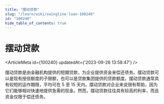 ```yaml
---
title: "摆动贷款"
slug: "/learn/wiki/swingline-loan-100240"
id: "100240"
hide_table_of_contents: true
---
```



# 摆动贷款

<ArticleMeta id={100240} updatedAt={'2023-09-26 13:58:47'} />
<div className='border-solid border-b border-t-0 my-4 border-[var(--ifm-color-gray-300)]' />

摆动贷款是由金融机构提供的短期贷款，为企业提供资金来偿还债务。摆动贷款可以是现有授信额度的子限额，也可以是贷款集团提供的贷款额度。摆动贷款通常具有较短的运作期限，平均可在 5 至 15 天内。摆动贷款对企业来说很有帮助，因为它们能够相对快速地提供急需的现金。然而，摆动贷款往往具有较高的利率，而且资金仅限于偿还债务。
